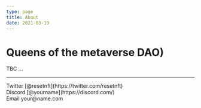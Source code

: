 ```yaml
---
type: page
title: About
date: 2021-03-19
---
```


# Queens of the metaverse DAO)

TBC ...

---

<div>
  Twitter [@resetnft](https://twitter.com/resetnft)
  <br />
  Discord [@yourname](https://discord.com/)
  <br />
  Email your@name.com
</div>
